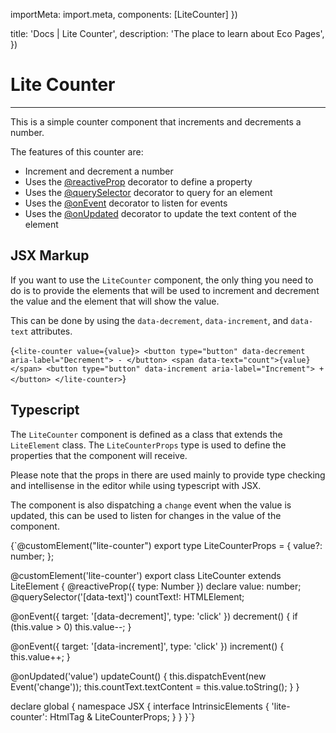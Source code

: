 

  importMeta: import.meta,
  components: [LiteCounter]
})

  title: 'Docs | Lite Counter',
  description: 'The place to learn about Eco Pages',
})

# Lite Counter
---

This is a simple counter component that increments and decrements a number. 

The features of this counter are:
- Increment and decrement a number
- Uses the [@reactiveProp](/docs/reactive-prop) decorator to define a property
- Uses the [@querySelector](/docs/query-selector) decorator to query for an element
- Uses the [@onEvent](/docs/on-event) decorator to listen for events
- Uses the [@onUpdated](/docs/on-updated) decorator to update the text content of the element

<LiteCounter value={5} />

## JSX Markup

If you want to use the `LiteCounter` component, the only thing you need to do is to provide the elements that will be used to increment and decrement the value and the element that will show the value.

This can be done by using the `data-decrement`, `data-increment`, and `data-text` attributes.

<CodeBlock lang="jsx">{`<lite-counter value={value}>
  <button type="button" data-decrement aria-label="Decrement">
    -
  </button>
  <span data-text="count">{value}</span>
  <button type="button" data-increment aria-label="Increment">
    +
  </button>
</lite-counter>`}</CodeBlock>

## Typescript

The `LiteCounter` component is defined as a class that extends the `LiteElement` class. The `LiteCounterProps` type is used to define the properties that the component will receive.

Please note that the props in there are used mainly to provide type checking and intellisense in the editor while using typescript with JSX.

The component is also dispatching a `change` event when the value is updated, this can be used to listen for changes in the value of the component.

<CodeBlock lang='typescript'>{`@customElement("lite-counter")
export type LiteCounterProps = {
  value?: number;
};

@customElement('lite-counter')
export class LiteCounter extends LiteElement {
  @reactiveProp({ type: Number }) declare value: number;
  @querySelector('[data-text]') countText!: HTMLElement;

  @onEvent({ target: '[data-decrement]', type: 'click' })
  decrement() {
    if (this.value > 0) this.value--;
  }

  @onEvent({ target: '[data-increment]', type: 'click' })
  increment() {
    this.value++;
  }

  @onUpdated('value')
  updateCount() {
    this.dispatchEvent(new Event('change'));
    this.countText.textContent = this.value.toString();
  }
}

declare global {
  namespace JSX {
    interface IntrinsicElements {
      'lite-counter': HtmlTag & LiteCounterProps;
    }
  }
}`}</CodeBlock>